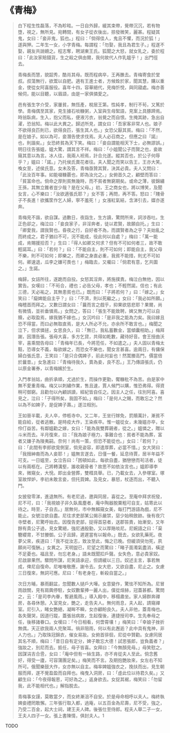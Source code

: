 # 《青梅》

> 白下程生性磊落，不為畛畦。一日自外歸，緩其束帶，覺帶沉沉，若有物墮，視之，無所見。宛轉間，有女子從衣後出，掠發微笑，麗甚。程疑其鬼，女曰：「妾非鬼，狐也。」程曰：「倘得佳人，鬼且不懼，而況於狐！」遂與狎。二年生一女，小字青梅。每謂程：「勿娶，我且為君生子。」程遂不娶，親友共誚姍之。程志奪，聘湖東王氏。狐聞之大怒，就女乳之，委於程曰：「此汝家賠錢貨，生之殺之俱由爾，我何故代人作乳媼乎！」出門徑去。
>
> 青梅長而慧，貌韶秀，酷肖其母。既而程病卒，王再醮去。青梅寄食於堂叔。叔蕩無行，欲鬻以自肥。適有王進士者，方候銓於家，聞其慧，購以重金，使從女阿喜服役。喜年十四，容華絕代，見梅忻悅，與同寢處。梅亦善候伺，能以目聽，以眉語，由是一家俱憐愛之。
>
> 邑有張生字介受，家屢貧，無恆產，稅居王第。性純孝，制行不茍，又篤於學。青梅偶至其家，見生據石啖糠粥，入室與生母絮語，見案上具豚蹄焉。時翁臥病，生入，抱父而私，便液污衣，翁覺之而自恨。生掩其跡，急出自濯，恐翁知。梅以此大異之。歸述所見，謂女曰：「吾家客非常人也。娘子不欲得良匹則已，欲得良匹，張生其人也。」女恐父厭其貧。梅曰：「不然，是在娘子。如以為可，妾潛告使求伐焉。夫人必召商之，但應之曰『諾』也，則諧矣。」女恐終貧為天下笑。梅曰：「妾自謂能相天下士，必無謬誤。」明日往告張媼，媼大驚，謂其言不祥。梅曰：「小姐聞公子而賢之也，妾故窺其意以為言。冰人往，我兩人袒焉，計合允遂。縱其否也，於公子何辱乎？」媼曰：「諾。」乃托侯氏賣花者往。夫人聞之而笑以告王，王亦大笑。喚女至，述侯氏意。女未及答，青梅亟贊其賢，決其必貴。夫人又問曰：「此汝百年事。如能啜糠覈也，即為汝允之。」女俯首久之，顧壁而答曰：「貧富命也。倘命之厚則貧無幾時，而不貧者無窮期矣。或命之薄，彼錦繡王孫，其無立錐者豈少哉？是在父母。」初，王之商女也，將以博笑，及聞女言，心不樂曰：「汝欲適張氏耶？」女不答；再問，再不答。怒曰：「賤骨子不長進！欲攜筐作乞人婦，寧不羞死！」女漲紅氣結，含涕引去，媒亦遂奔。
>
> 青梅見不諧，欲自謀。過數日，夜詣生，生方讀，驚問所來，詞涉吞吐。生正色卻之，梅泣曰：「妾良家子，非淫奔者，徒以君賢，故願自托。」生曰：「卿愛我，謂我賢也。昏夜之行，自好者不為，而謂賢者為之乎？夫始亂之而終成之，君子猶曰不可，況不能成，役此何以自處？」梅曰：「萬一能成，肯賜援拾否？」生曰：「得人如卿又何求？但有不可如何者三，故不敢輕諾耳。」曰：「若何？」曰：「不能自主，則不可如何；即能自主，我父母不樂，則不可如何；即樂之，而卿之身直必重，我貧不能措，則尤不可如何。卿速退，瓜李之嫌可畏也！」梅臨去，又囑曰：「倘君有意，乞共圖之。」生諾。
>
> 梅歸，女詰所往，遂跪而自投。女怒其淫奔，將施撲責。梅泣白無他，因以實告。女嘆曰：「不茍合，禮也；必告父母，孝也；不輕然諾，信也；有此三德，天必祐之，其無患貧也已。」既而曰：「子將若何？」曰：「嫁之。」女笑曰：「癡婢能自主乎？」曰：「不濟，則以死繼之。」女曰：「我必如所願。」梅稽首而拜之。又數日謂女曰：「曩而言之戲乎，抑果欲慈悲耶？果爾，尚有微情，並祈垂憐焉。」女問之，答曰：「張生不能致聘，婢又無力可以自贖，必取盈焉，嫁我猶不嫁也。」女沉吟曰：「是非我之能為力矣。我曰嫁且恐不得當，而曰必無取直焉，是大人所必不允，亦余所不敢言也。」梅聞之泣下，但求憐拯，女思良久，曰：「無已，我私蓄數金，當傾囊相助。」梅拜謝，因潛告張。張母大喜，多方乞貸，共得如乾數，藏待好音。會王授曲沃宰，喜乘間告母曰：「青梅年已長，今將蒞任，不如遣之。」夫人固以青梅太黠，恐導女不義，每欲嫁之，而恐女不樂也，聞女言甚喜。逾兩日，有傭保婦白張氏意，王笑曰：「是只合偶婢子，前此何妄也！然鬻媵高門，價當倍於曩昔。」女急進曰：「青梅待我久，賣為妾，良不忍。」王乃傳語張氏，仍以原金署券，以青梅嬪於生。
>
> 入門孝翁姑，曲折承順，尤過於生，而操作更勤，饜糠秕不為苦。由是家中無不愛重青梅。梅又以刺繡作業，售且速，賈人候門以購，惟恐弗得。得資稍可御窮。且勸勿以內顧誤讀，經紀皆自任之。因主人之任，往別阿喜。喜見之，泣曰：「子得所矣，我固不如。」梅曰：「是何人之賜，而敢忘之？然以為不如婢子，是促婢子壽。」遂泣相別。
>
> 王如晉半載，夫人卒，停柩寺中。又二年，王坐行賕免，罰贖萬計，漸貧不能自給，從者逃散。是時疫大作，王染疾卒。惟一媼從女，未幾媼亦卒，女伶仃益苦。有鄰媼勸之嫁，女曰：「能為我雙葬親者，從之。」媼憐之，贈以斗米而去。半月復來，曰：「我為娘子極力，事難合也：貧者不能為葬，富者又嫌子為陵夷嗣。奈何！尚有一策，但恐不能從也。」女曰：「若何？」曰：「此間有李郎欲覓側室，倘見姿容，即遣厚葬，必當不惜。」女大哭曰：「我搢紳裔而為人妾耶！」媼無言遂去，日僅一餐，延息待賈，居半年益不可支。一日媼至，女泣告曰：「困頓如此，每欲自盡，猶戀戀而茍活者，徒以有兩柩在。己將轉溝壑，誰收親骨者？故思不如依汝言也。」媼即導李來，微窺女，大悅。即出金營葬，雙槥具舉。已，乃載女去，入參塚室。塚室故悍妒，李初未敢言妾，但托買婢。及見女，暴怒，杖逐而出，不聽入門。
>
> 女披發零涕，進退無所。有老尼過，邀與同居，喜從之。至庵中拜求祝發，尼不可，曰：「我視娘子非久臥風塵者，庵中陶器脫粟粗可自支，姑寄此以待之。時至，子自去。」居無何，市中無賴窺女美，每打門游語為戲，尼不能止。女號泣欲自盡。尼往求吏部某公揭示嚴禁，惡少始稍斂跡。後有夜穴寺壁者，尼驚呼始去。因復告吏部，捉得首惡者，送郡笞責，始漸安。又年餘有貴公子過，見女驚絕，強尼通殷勤，又以厚賂啖尼。尼婉語之曰：「渠簪纓胄，不甘媵御。公子且歸，遲遲當有以報命。」既去，女欲乳藥死。夜夢父來，疾道曰：「我不從汝志，致汝至此，悔之已晚。但緩須臾勿死，夙願尚可復酬。」女異之。天明盥已，尼望之而驚曰：「睹子面濁氣盡消，橫逆不足憂也。福且至，勿忘老身。」語未既聞扣戶聲。女失色，意必貴家奴。尼啟扉果然。驟問所謀，尼笑語承迎，但請緩以三日。奴述主言，事若無成，俾尼自復命。尼唯唯敬應，謝令去。女大悲，又欲自盡，尼止之。女慮三日復來，無詞可應。尼曰：「有老身在，斬殺自當之。」
>
> 次日方晡，暴雨翻盆，忽聞數人撾戶大嘩。女意變作，驚怯不知所為。尼冒雨啟關，見有肩輿停駐，女奴數輩捧一麗人出，僕從煊赫，冠蓋甚都。驚問之，云：「是司李內眷，暫避風雨。」導入殿中，移榻肅坐。家人婦群奔禪房，各尋休憩。入室見女，艷之，走告夫人。無何雨息，夫人起，請窺禪室。尼引入，睹女艷絕，凝眸不瞬，女亦顧盼良久。夫人非他，蓋青梅也。各失聲哭，因道行蹤，蓋張翁病故，生起復後，連捷授司李。生先奉母之任，後移諸眷口。女嘆曰：「今日相看，何啻霄壤！」梅笑曰：「幸娘子挫折無偶，天正欲我兩人完聚耳。徜非阻雨，何以有此邂逅？此中具有鬼神，非人力也。」乃取珠冠錦衣，催女易妝。女俯首徘徊，尼從中贊勸。女慮同居其名不順，梅曰：「昔日自有定分，婢子敢忘大德！試思張郎，豈負義者？」強妝之，別尼而去。抵任，母子皆喜。女拜曰：「今無顏見母。」母笑慰之。因謀涓吉合巹，女曰：「庵中但有一絲生路，亦不肯從夫人至此。倘念舊好，得受一廬，可容蒲團足矣。」梅笑而不言。及期抱艷妝來，女左右不知所可。俄聞樂鼓大作，女亦無以自主。梅率婢媼強衣之，挽扶而出，見生朝服而拜，遂不覺盈盈而自拜也。梅曳入洞房，曰：「虛此位以待君久矣。」又顧生曰：「今夜得報恩，可好為之。」返身欲去。女捉其裾，梅笑曰：「勿留我，此不能相代也。」解指脫去。
>
> 青梅事女謹，莫敢當夕，而女終漸沮不自安。於是母命相呼以夫人。梅終執婢妾禮罔敢懈。三年張行取入都，過庵，以五百金為尼壽，尼不受，強之，乃受二百金，起大士祠，建王夫人碑。後張仕至侍郎。程夫人舉二子一女，王夫人四子一女。張上書陳情，俱封夫人。1

TODO
